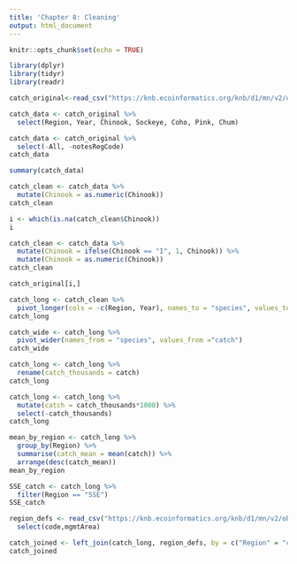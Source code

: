 ```yaml
---
title: 'Chapter 8: Cleaning'
output: html_document
---
```


```r
knitr::opts_chunk$set(echo = TRUE)
```

```r
library(dplyr)
library(tidyr)
library(readr)
```
```r
catch_original<-read_csv("https://knb.ecoinformatics.org/knb/d1/mn/v2/object/df35b.302.1")
```

```r
catch_data <- catch_original %>% 
  select(Region, Year, Chinook, Sockeye, Coho, Pink, Chum)
```

```r
catch_data <- catch_original %>% 
  select(-All, -notesRegCode)
catch_data
```
```r
summary(catch_data)
```

```r
catch_clean <- catch_data %>% 
  mutate(Chinook = as.numeric(Chinook))
catch_clean
```

```r
i <- which(is.na(catch_clean$Chinook))
i
```
```r
catch_clean <- catch_data %>% 
  mutate(Chinook = ifelse(Chinook == "I", 1, Chinook)) %>% 
  mutate(Chinook = as.numeric(Chinook))
catch_clean
```

```r
catch_original[i,]
```

```r
catch_long <- catch_clean %>% 
  pivot_longer(cols = -c(Region, Year), names_to = "species", values_to = "catch")
catch_long
```

```r
catch_wide <- catch_long %>% 
  pivot_wider(names_from = "species", values_from ="catch")
catch_wide
```
```r
catch_long <- catch_long %>% 
  rename(catch_thousands = catch)
catch_long
```
```r
catch_long <- catch_long %>% 
  mutate(catch = catch_thousands*1000) %>% 
  select(-catch_thousands)
catch_long
```
```r
mean_by_region <- catch_long %>% 
  group_by(Region) %>% 
  summarise(catch_mean = mean(catch)) %>% 
  arrange(desc(catch_mean))
mean_by_region
```
```r
SSE_catch <- catch_long %>% 
  filter(Region == "SSE")
SSE_catch
```

```r
region_defs <- read_csv("https://knb.ecoinformatics.org/knb/d1/mn/v2/object/df35b.303.1") %>% 
  select(code,mgmtArea)
```
```r
catch_joined <- left_join(catch_long, region_defs, by = c("Region" = "code"))
catch_joined 
```

